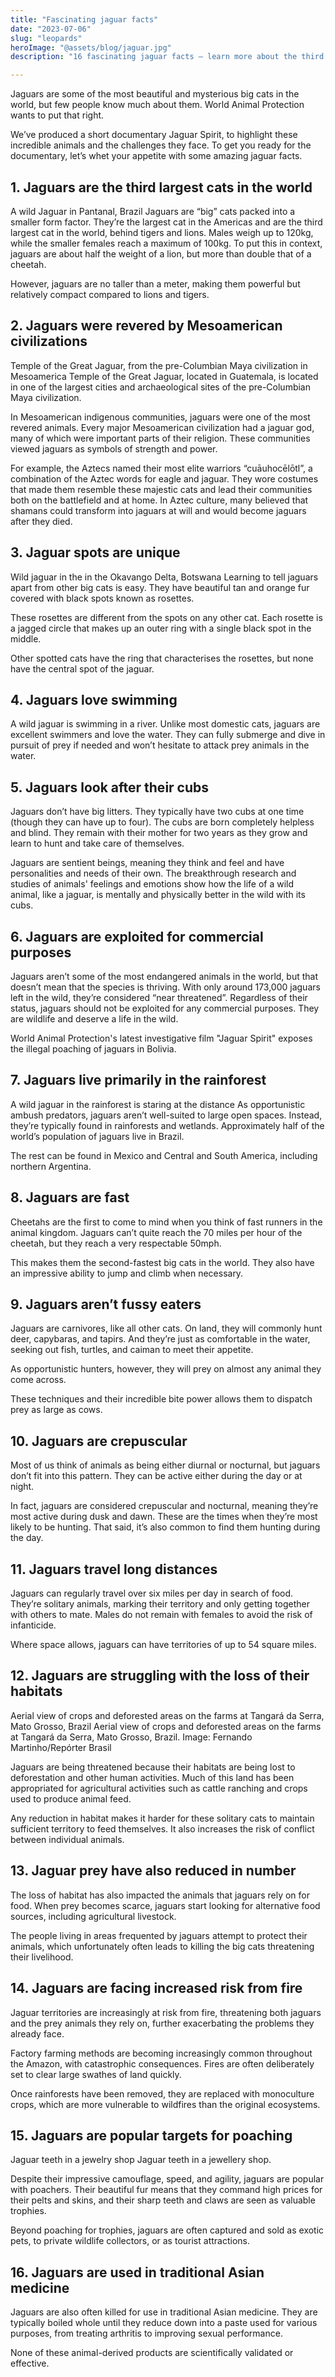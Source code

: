 ```yaml
---
title: "Fascinating jaguar facts"
date: "2023-07-06"
slug: "leopards"
heroImage: "@assets/blog/jaguar.jpg"
description: "16 fascinating jaguar facts — learn more about the third biggest cat in the world"

---
```



Jaguars are some of the most beautiful and mysterious big cats in the world, but few people know much about them. World Animal Protection wants to put that right.

We’ve produced a short documentary Jaguar Spirit, to highlight these incredible animals and the challenges they face. To get you ready for the documentary, let’s whet your appetite with some amazing jaguar facts.

## 1. Jaguars are the third largest cats in the world
A wild Jaguar in Pantanal, Brazil
Jaguars are “big” cats packed into a smaller form factor. They’re the largest cat in the Americas and are the third largest cat in the world, behind tigers and lions. Males weigh up to 120kg, while the smaller females reach a maximum of 100kg. To put this in context, jaguars are about half the weight of a lion, but more than double that of a cheetah.

However, jaguars are no taller than a meter, making them powerful but relatively compact compared to lions and tigers.

## 2. Jaguars were revered by Mesoamerican civilizations
Temple of the Great Jaguar, from  the pre-Columbian Maya civilization in Mesoamerica
Temple of the Great Jaguar, located in Guatemala, is located in one of the largest cities and archaeological sites of the pre-Columbian Maya civilization.

In Mesoamerican indigenous communities, jaguars were one of the most revered animals. Every major Mesoamerican civilization had a jaguar god, many of which were important parts of their religion. These communities viewed jaguars as symbols of strength and power.

For example, the Aztecs named their most elite warriors “cuāuhocēlōtl”, a combination of the Aztec words for eagle and jaguar. They wore costumes that made them resemble these majestic cats and lead their communities both on the battlefield and at home. In Aztec culture, many believed that shamans could transform into jaguars at will and would become jaguars after they died.

## 3. Jaguar spots are unique
Wild jaguar in the in the Okavango Delta, Botswana
Learning to tell jaguars apart from other big cats is easy. They have beautiful tan and orange fur covered with black spots known as rosettes.

These rosettes are different from the spots on any other cat. Each rosette is a jagged circle that makes up an outer ring with a single black spot in the middle.

Other spotted cats have the ring that characterises the rosettes, but none have the central spot of the jaguar.

## 4. Jaguars love swimming
A wild jaguar is swimming in a river.
Unlike most domestic cats, jaguars are excellent swimmers and love the water. They can fully submerge and dive in pursuit of prey if needed and won’t hesitate to attack prey animals in the water.

## 5. Jaguars look after their cubs
Jaguars don’t have big litters. They typically have two cubs at one time (though they can have up to four). The cubs are born completely helpless and blind. They remain with their mother for two years as they grow and learn to hunt and take care of themselves.

Jaguars are sentient beings, meaning they think and feel and have personalities and needs of their own. The breakthrough research and studies of animals' feelings and emotions show how the life of a wild animal, like a jaguar, is mentally and physically better in the wild with its cubs.

## 6. Jaguars are exploited for commercial purposes
Jaguars aren’t some of the most endangered animals in the world, but that doesn’t mean that the species is thriving. With only around 173,000 jaguars left in the wild, they’re considered “near threatened”. Regardless of their status, jaguars should not be exploited for any commercial purposes. They are wildlife and deserve a life in the wild.

World Animal Protection's latest investigative film "Jaguar Spirit" exposes the illegal poaching of jaguars in Bolivia. 

## 7. Jaguars live primarily in the rainforest
A wild jaguar in the rainforest is staring at the distance
As opportunistic ambush predators, jaguars aren’t well-suited to large open spaces. Instead, they’re typically found in rainforests and wetlands. Approximately half of the world’s population of jaguars live in Brazil.

The rest can be found in Mexico and Central and South America, including northern Argentina.

## 8. Jaguars are fast
Cheetahs are the first to come to mind when you think of fast runners in the animal kingdom. Jaguars can’t quite reach the 70 miles per hour of the cheetah, but they reach a very respectable 50mph.

This makes them the second-fastest big cats in the world. They also have an impressive ability to jump and climb when necessary.

## 9. Jaguars aren’t fussy eaters
Jaguars are carnivores, like all other cats. On land, they will commonly hunt deer, capybaras, and tapirs. And they’re just as comfortable in the water, seeking out fish, turtles, and caiman to meet their appetite.

As opportunistic hunters, however, they will prey on almost any animal they come across.

These techniques and their incredible bite power allows them to dispatch prey as large as cows.

## 10. Jaguars are crepuscular
Most of us think of animals as being either diurnal or nocturnal, but jaguars don’t fit into this pattern. They can be active either during the day or at night.

In fact, jaguars are considered crepuscular and nocturnal, meaning they’re most active during dusk and dawn. These are the times when they’re most likely to be hunting. That said, it’s also common to find them hunting during the day.

## 11. Jaguars travel long distances
Jaguars can regularly travel over six miles per day in search of food. They’re solitary animals, marking their territory and only getting together with others to mate. Males do not remain with females to avoid the risk of infanticide.

Where space allows, jaguars can have territories of up to 54 square miles.

## 12. Jaguars are struggling with the loss of their habitats
Aerial view of crops and deforested areas on the farms at Tangará da Serra, Mato Grosso, Brazil
Aerial view of crops and deforested areas on the farms at Tangará da Serra, Mato Grosso, Brazil. Image: Fernando Martinho/Repórter Brasil

Jaguars are being threatened because their habitats are being lost to deforestation and other human activities. Much of this land has been appropriated for agricultural activities such as cattle ranching and crops used to produce animal feed.

Any reduction in habitat makes it harder for these solitary cats to maintain sufficient territory to feed themselves. It also increases the risk of conflict between individual animals.

## 13. Jaguar prey have also reduced in number
The loss of habitat has also impacted the animals that jaguars rely on for food. When prey becomes scarce, jaguars start looking for alternative food sources, including agricultural livestock.

The people living in areas frequented by jaguars attempt to protect their animals, which unfortunately often leads to killing the big cats threatening their livelihood.

## 14. Jaguars are facing increased risk from fire
Jaguar territories are increasingly at risk from fire, threatening both jaguars and the prey animals they rely on, further exacerbating the problems they already face.

Factory farming methods are becoming increasingly common throughout the Amazon, with catastrophic consequences. Fires are often deliberately set to clear large swathes of land quickly.

Once rainforests have been removed, they are replaced with monoculture crops, which are more vulnerable to wildfires than the original ecosystems.

## 15. Jaguars are popular targets for poaching
Jaguar teeth in a jewelry shop
Jaguar teeth in a jewellery shop.

Despite their impressive camouflage, speed, and agility, jaguars are popular with poachers. Their beautiful fur means that they command high prices for their pelts and skins, and their sharp teeth and claws are seen as valuable trophies.

Beyond poaching for trophies, jaguars are often captured and sold as exotic pets, to private wildlife collectors, or as tourist attractions.

## 16. Jaguars are used in traditional Asian medicine
Jaguars are also often killed for use in traditional Asian medicine. They are typically boiled whole until they reduce down into a paste used for various purposes, from treating arthritis to improving sexual performance.

None of these animal-derived products are scientifically validated or effective.